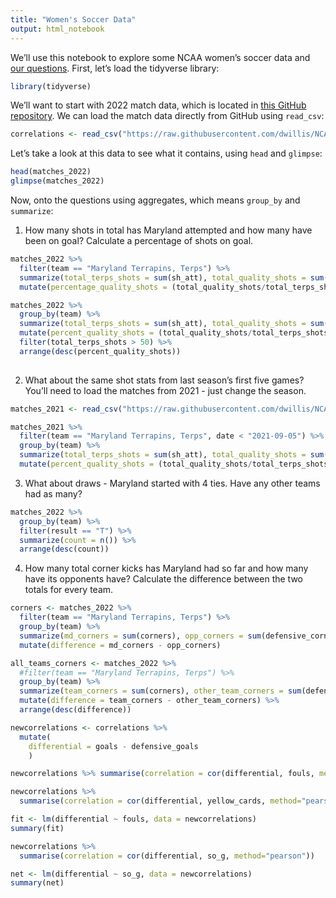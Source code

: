 ```yaml
---
title: "Women's Soccer Data"
output: html_notebook
---
```


We'll use this notebook to explore some NCAA women's soccer data and [our questions](https://docs.google.com/spreadsheets/d/1kTSrnl1URmcexIWLDMWqDnp3q-c2OS45uifnhjp10n4/edit#gid=0). First, let's load the tidyverse library:

```r
library(tidyverse)
```

We'll want to start with 2022 match data, which is located in [this GitHub repository](https://github.com/dwillis/NCAAWomensSoccerData). We can load the match data directly from GitHub using `read_csv`:


```r
correlations <- read_csv("https://raw.githubusercontent.com/dwillis/NCAAWomensSoccerData/main/data/ncaa_womens_soccer_matchstats_2022.csv")
```

Let's take a look at this data to see what it contains, using `head` and `glimpse`:

```r
head(matches_2022)
glimpse(matches_2022)
```

Now, onto the questions using aggregates, which means `group_by` and `summarize`:

1. How many shots in total has Maryland attempted and how many have been on goal? Calculate a percentage of shots on goal.

```r
matches_2022 %>% 
  filter(team == "Maryland Terrapins, Terps") %>%
  summarize(total_terps_shots = sum(sh_att), total_quality_shots = sum(so_g)) %?%
  mutate(percentage_quality_shots = (total_quality_shots/total_terps_shots)*100)

matches_2022 %>% 
  group_by(team) %>%
  summarize(total_terps_shots = sum(sh_att), total_quality_shots = sum(so_g)) %>%
  mutate(percent_quality_shots = (total_quality_shots/total_terps_shots)*100) %>%
  filter(total_terps_shots > 50) %>%
  arrange(desc(percent_quality_shots))
 
```

2. What about the same shot stats from last season's first five games? You'll need to load the matches from 2021 - just change the season.

```r
matches_2021 <- read_csv("https://raw.githubusercontent.com/dwillis/NCAAWomensSoccerData/main/data/ncaa_womens_soccer_matchstats_2021.csv")
```

```r
matches_2021 %>%
  filter(team == "Maryland Terrapins, Terps", date < "2021-09-05") %>%
  group_by(team) %>%
  summarize(total_terps_shots = sum(sh_att), total_quality_shots = sum(so_g)) %>%
  mutate(percent_quality_shots = (total_quality_shots/total_terps_shots)*100)
```

3. What about draws - Maryland started with 4 ties. Have any other teams had as many?

```r
matches_2022 %>% 
  group_by(team) %>%
  filter(result == "T") %>%
  summarize(count = n()) %>%
  arrange(desc(count))
```


4. How many total corner kicks has Maryland had so far and how many have its opponents have? Calculate the difference between the two totals for every team.

```r
corners <- matches_2022 %>% 
  filter(team == "Maryland Terrapins, Terps") %>%
  group_by(team) %>%
  summarize(md_corners = sum(corners), opp_corners = sum(defensive_corners)) %>%
  mutate(difference = md_corners - opp_corners)

all_teams_corners <- matches_2022 %>% 
  #filter(team == "Maryland Terrapins, Terps") %>%
  group_by(team) %>%
  summarize(team_corners = sum(corners), other_team_corners = sum(defensive_corners)) %>%
  mutate(difference = team_corners - other_team_corners) %>%
  arrange(desc(difference))
```

```r
newcorrelations <- correlations %>% 
  mutate(
    differential = goals - defensive_goals
    )
```

```r
newcorrelations %>% summarise(correlation = cor(differential, fouls, method="pearson"))
```

```r
newcorrelations %>% 
  summarise(correlation = cor(differential, yellow_cards, method="pearson"))
```

```r
fit <- lm(differential ~ fouls, data = newcorrelations)
summary(fit)
```

```r
newcorrelations %>% 
  summarise(correlation = cor(differential, so_g, method="pearson"))
```

```r
net <- lm(differential ~ so_g, data = newcorrelations)
summary(net)
```

